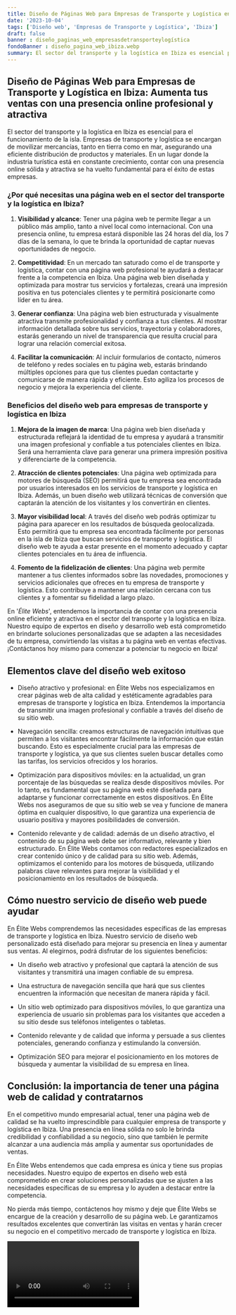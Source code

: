 ```yaml
---
title: Diseño de Páginas Web para Empresas de Transporte y Logística en Ibiza
date: '2023-10-04'
tags: ['Diseño web', 'Empresas de Transporte y Logística', 'Ibiza']
draft: false
banner : diseño_paginas_web_empresasdetransporteylogística
fondoBanner : diseño_pagina_web_ibiza.webp
summary: El sector del transporte y la logística en Ibiza es esencial para el funcionamiento de la isla. Empresas de transporte y logística se encargan de movilizar mercancías, tanto en tierra como en mar, asegurando una eficiente distribución de productos y materiales. En un lugar donde la industria turística está en constante crecimiento, contar con una presencia online sólida y atractiva se ha vuelto fundamental para el éxito de estas empresas.
---
```


## **Diseño de Páginas Web para Empresas de Transporte y Logística en Ibiza: Aumenta tus ventas con una presencia online profesional y atractiva**

El sector del transporte y la logística en Ibiza es esencial para el funcionamiento de la isla. Empresas de transporte y logística se encargan de movilizar mercancías, tanto en tierra como en mar, asegurando una eficiente distribución de productos y materiales. En un lugar donde la industria turística está en constante crecimiento, contar con una presencia online sólida y atractiva se ha vuelto fundamental para el éxito de estas empresas.

### **¿Por qué necesitas una página web en el sector del transporte y la logística en Ibiza?**

1. **Visibilidad y alcance**: Tener una página web te permite llegar a un público más amplio, tanto a nivel local como internacional. Con una presencia online, tu empresa estará disponible las 24 horas del día, los 7 días de la semana, lo que te brinda la oportunidad de captar nuevas oportunidades de negocio.

2. **Competitividad**: En un mercado tan saturado como el de transporte y logística, contar con una página web profesional te ayudará a destacar frente a la competencia en Ibiza. Una página web bien diseñada y optimizada para mostrar tus servicios y fortalezas, creará una impresión positiva en tus potenciales clientes y te permitirá posicionarte como líder en tu área.

3. **Generar confianza**: Una página web bien estructurada y visualmente atractiva transmite profesionalidad y confianza a tus clientes. Al mostrar información detallada sobre tus servicios, trayectoria y colaboradores, estarás generando un nivel de transparencia que resulta crucial para lograr una relación comercial exitosa.

4. **Facilitar la comunicación**: Al incluir formularios de contacto, números de teléfono y redes sociales en tu página web, estarás brindando múltiples opciones para que tus clientes puedan contactarte y comunicarse de manera rápida y eficiente. Esto agiliza los procesos de negocio y mejora la experiencia del cliente.

### **Beneficios del diseño web para empresas de transporte y logística en Ibiza**

1. **Mejora de la imagen de marca**: Una página web bien diseñada y estructurada reflejará la identidad de tu empresa y ayudará a transmitir una imagen profesional y confiable a tus potenciales clientes en Ibiza. Será una herramienta clave para generar una primera impresión positiva y diferenciarte de la competencia.

2. **Atracción de clientes potenciales**: Una página web optimizada para motores de búsqueda (SEO) permitirá que tu empresa sea encontrada por usuarios interesados en los servicios de transporte y logística en Ibiza. Además, un buen diseño web utilizará técnicas de conversión que captarán la atención de los visitantes y los convertirán en clientes.

3. **Mayor visibilidad local**: A través del diseño web podrás optimizar tu página para aparecer en los resultados de búsqueda geolocalizada. Esto permitirá que tu empresa sea encontrada fácilmente por personas en la isla de Ibiza que buscan servicios de transporte y logística. El diseño web te ayuda a estar presente en el momento adecuado y captar clientes potenciales en tu área de influencia.

4. **Fomento de la fidelización de clientes**: Una página web permite mantener a tus clientes informados sobre las novedades, promociones y servicios adicionales que ofreces en tu empresa de transporte y logística. Esto contribuye a mantener una relación cercana con tus clientes y a fomentar su fidelidad a largo plazo.

En '*Élite Webs*', entendemos la importancia de contar con una presencia online eficiente y atractiva en el sector del transporte y la logística en Ibiza. Nuestro equipo de expertos en diseño y desarrollo web está comprometido en brindarte soluciones personalizadas que se adapten a las necesidades de tu empresa, convirtiendo las visitas a tu página web en ventas efectivas. ¡Contáctanos hoy mismo para comenzar a potenciar tu negocio en Ibiza!

<GifSeo />

<Cta />

## Elementos clave del diseño web exitoso

- Diseño atractivo y profesional: en Élite Webs nos especializamos en crear páginas web de alta calidad y estéticamente agradables para empresas de transporte y logística en Ibiza. Entendemos la importancia de transmitir una imagen profesional y confiable a través del diseño de su sitio web.

- Navegación sencilla: creamos estructuras de navegación intuitivas que permiten a los visitantes encontrar fácilmente la información que están buscando. Esto es especialmente crucial para las empresas de transporte y logística, ya que sus clientes suelen buscar detalles como las tarifas, los servicios ofrecidos y los horarios.

- Optimización para dispositivos móviles: en la actualidad, un gran porcentaje de las búsquedas se realiza desde dispositivos móviles. Por lo tanto, es fundamental que su página web esté diseñada para adaptarse y funcionar correctamente en estos dispositivos. En Élite Webs nos aseguramos de que su sitio web se vea y funcione de manera óptima en cualquier dispositivo, lo que garantiza una experiencia de usuario positiva y mayores posibilidades de conversión.

- Contenido relevante y de calidad: además de un diseño atractivo, el contenido de su página web debe ser informativo, relevante y bien estructurado. En Élite Webs contamos con redactores especializados en crear contenido único y de calidad para su sitio web. Además, optimizamos el contenido para los motores de búsqueda, utilizando palabras clave relevantes para mejorar la visibilidad y el posicionamiento en los resultados de búsqueda.

## Cómo nuestro servicio de diseño web puede ayudar

En Élite Webs comprendemos las necesidades específicas de las empresas de transporte y logística en Ibiza. Nuestro servicio de diseño web personalizado está diseñado para mejorar su presencia en línea y aumentar sus ventas. Al elegirnos, podrá disfrutar de los siguientes beneficios:

- Un diseño web atractivo y profesional que captará la atención de sus visitantes y transmitirá una imagen confiable de su empresa.

- Una estructura de navegación sencilla que hará que sus clientes encuentren la información que necesitan de manera rápida y fácil.

- Un sitio web optimizado para dispositivos móviles, lo que garantiza una experiencia de usuario sin problemas para los visitantes que acceden a su sitio desde sus teléfonos inteligentes o tabletas.

- Contenido relevante y de calidad que informa y persuade a sus clientes potenciales, generando confianza y estimulando la conversión.

- Optimización SEO para mejorar el posicionamiento en los motores de búsqueda y aumentar la visibilidad de su empresa en línea.

## Conclusión: la importancia de tener una página web de calidad y contratarnos

En el competitivo mundo empresarial actual, tener una página web de calidad se ha vuelto imprescindible para cualquier empresa de transporte y logística en Ibiza. Una presencia en línea sólida no solo le brinda credibilidad y confiabilidad a su negocio, sino que también le permite alcanzar a una audiencia más amplia y aumentar sus oportunidades de ventas.

En Élite Webs entendemos que cada empresa es única y tiene sus propias necesidades. Nuestro equipo de expertos en diseño web está comprometido en crear soluciones personalizadas que se ajusten a las necesidades específicas de su empresa y lo ayuden a destacar entre la competencia.

No pierda más tiempo, contáctenos hoy mismo y deje que Élite Webs se encargue de la creación y desarrollo de su página web. Le garantizamos resultados excelentes que convertirán las visitas en ventas y harán crecer su negocio en el competitivo mercado de transporte y logística en Ibiza.

<Video />

<CtaBot job='Empresas de Transporte y Logística' city='Ibiza'/>

<Gmaps query='Ibiza+españa+maps' />